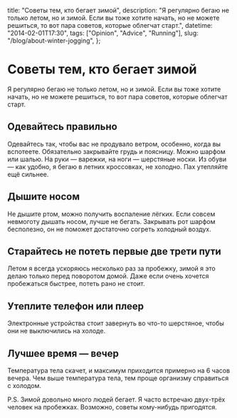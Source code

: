  title: "Советы тем, кто бегает зимой",
  description:
    "Я регулярно бегаю не только летом, но и зимой. Если вы тоже хотите начать, но не можете решиться, то вот пара советов, которые облегчат старт.",
  datetime: "2014-02-01T17:30",
  tags: ["Opinion", "Advice", "Running"],
  slug: "/blog/about-winter-jogging",
};

# Советы тем, кто бегает зимой

Я регулярно бегаю не только летом, но и зимой. Если вы тоже хотите начать, но не можете решиться, то вот пара советов, которые облегчат старт.

## Одевайтесь правильно

Одевайтесь так, чтобы вас не продувало ветром, особенно, когда вы вспотеете. Обязательно закрывайте грудь и поясницу. Можно шарфом или шалью. На руки — варежки, на ноги — шерстяные носки. Из обуви — как удобно, я бегаю в летних кроссовках, не холодно. Пах утепляйте ещё сильнее.

## Дышите носом

Не дышите ртом, можно получить воспаление лёгких. Если совсем невмоготу дышать носом, лучше не бегать. Закрывать рот шарфом бесполезно, он не поможет достаточно согреть холодный воздух.

## Старайтесь не потеть первые две трети пути

Летом я всегда ускоряюсь несколько раз за пробежку, зимой я это делаю только перед поворотом домой. Даже если очень хочется пробежаться быстрее, потеть рано не стоит.

## Утеплите телефон или плеер

Электронные устройства стоит завернуть во что-то шерстяное, чтобы они не выключились на холоде.

## Лучшее время — вечер

Температура тела скачет, и максимум приходится примерно на 6 часов вечера. Чем выше температура тела, тем проще организму справиться с холодом.

P.S. Зимой довольно много людей бегает. Я часто встречаю двух-трёх человек на пробежках. Возможно, советы кому-нибудь пригодятся.
